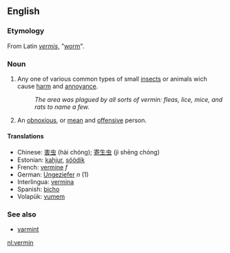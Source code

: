 ==English==
===Etymology===
From Latin ''[[vermis]]'', "[[worm]]".
===Noun===
#Any one of various common types of small [[insect]]s or animals wich cause [[harm]] and [[annoyance]]. 
#:''The area was plagued by all sorts of vermin: fleas, lice, mice, and rats to name a few.''
#An [[obnoxious]], or [[mean]] and [[offensive]] person.

====Translations====
*Chinese: [[害虫]] (hài chóng); [[寄生虫]] (jì shēng chóng)
*Estonian: [[kahjur]], [[söödik]]
*French: [[vermine]] ''f''
*German: [[Ungeziefer]] ''n'' (1)
*Interlingua: [[vermina]]
*Spanish: [[bicho]]
*Volapük: [[vumem]]

===See also===
*[[varmint]]

[[nl:vermin]]